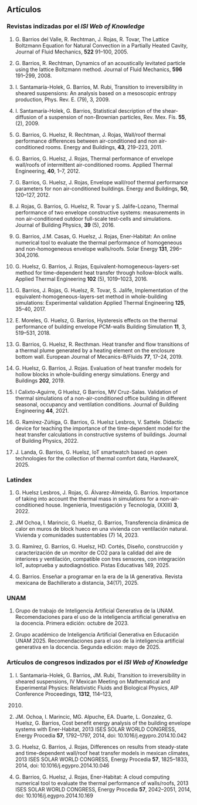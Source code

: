 ## Artículos

### Revistas indizadas por el *ISI Web of Knowledge*

1.  G. Barrios del Valle, R. Rechtman, J. Rojas, R. Tovar, The Lattice
    Boltzmann Equation for Natural Convection in a Partially Heated
    Cavity, Journal of Fluid Mechanics, **522** 91–100, 2005.

2.  G. Barrios, R. Rechtman, Dynamics of an acoustically levitated
    particle using the lattice Boltzmann method. Journal of Fluid
    Mechanics, **596** 191–299, 2008.

3.  I. Santamaría-Holek, G. Barrios, M. Rubi, Transition to
    irreversibility in sheared suspensions: An analysis based on a
    mesoscopic entropy production, Phys. Rev. E. (79), 3, 2009.

4.  I. Santamaría-Holek, G. Barrios, Statistical description of the
    shear-diffusion of a suspension of non-Brownian particles, Rev. Mex.
    Fís. **55**, (2), 2009.

5.  G. Barrios, G. Huelsz, R. Rechtman, J. Rojas, Wall/roof thermal
    performance differences between air-conditioned and non
    air-conditioned rooms. Energy and Buildings, **43**, 219–223, 2011.

6.  G. Barrios, G. Huelsz, J. Rojas, Thermal performance of envelope
    wall/roofs of intermittent air-conditioned rooms. Applied Thermal
    Engineering, **40**, 1–7, 2012.

7.  G. Barrios, G. Huelsz, J. Rojas, Envelope wall/roof thermal
    performance parameters for non air-conditioned buildings. Energy and
    Buildings, **50**, 120–127, 2012.

8.  J. Rojas, G. Barrios, G. Huelsz, R. Tovar y S. Jalife-Lozano,
    Thermal performance of two envelope constructive systems:
    measurements in non air-conditioned outdoor full-scale test-cells
    and simulations. Journal of Building Physics, **39** (5), 2016.

9.  G. Barrios, J.M. Casas, G. Huelsz, J. Rojas, Ener-Habitat: An online
    numerical tool to evaluate the thermal performance of homogeneous
    and non-homogeneous envelope walls/roofs. Solar Energy **131**,
    296–304,2016.

10. G. Huelsz, G. Barrios, J. Rojas, Equivalent-homogeneous-layers-set
    method for time-dependent heat transfer through hollow-block walls.
    Applied Thermal Engineering **102** (5), 1019–1023, 2016.

11. G. Barrios, J. Rojas, G. Huelsz, R. Tovar, S. Jalife, Implementation
    of the equivalent-homogeneous-layers-set method in whole-building
    simulations: Experimental validation Applied Thermal Engineering
    **125**, 35–40, 2017.

12. E. Moreles, G. Huelsz, G. Barrios, Hysteresis effects on the thermal
    performance of building envelope PCM-walls Building Simulation
    **11**, 3, 519–531, 2018.

13. G. Barrios, G. Huelsz, R. Recthman. Heat transfer and flow
    transitions of a thermal plume generated by a heating element on the
    enclosure bottom wall. European Journal of Mecanics-B/Fluids **77**,
    17–24, 2019.

14. G. Huelsz, G. Barrios, J. Rojas. Evaluation of heat transfer models
    for hollow blocks in whole-building energy simulations. Energy and
    Buildings **202**, 2019.

15. I Calixto-Aguirre, G Huelsz, G Barrios, MV Cruz-Salas. Validation of
    thermal simulations of a non-air-conditioned office building in
    different seasonal, occupancy and ventilation conditions. Journal of
    Building Engineering **44**, 2021.


17. G. Ramírez-Zúñiga, G. Barrios, G. Huelsz Lesbros, V. Sattele.
    Didactic device for teaching the importance of the time-dependent
    model for the heat transfer calculations in constructive systems of
    buildings. Journal of Building Physics, 2022.



18. J. Landa, G. Barrios, G. Huelsz, IoT smartwatch based on open technologies
    for the collection of thermal comfort data, HardwareX, 2025.





### Latindex

1. G. Huelsz Lesbros, J. Rojas, G. Álvarez-Almeida, G. Barrios.
    Importance of taking into account the thermal mass in simulations
    for a non-air-conditioned house. Ingeniería, Investigación y
    Tecnología, (XXIII) **3**, 2022.


2.  JM Ochoa, I. Marincic, G. Huelsz, G. Barrios,
    Transferencia dinámica de calor en muros de block hueco en una vivienda
    con ventilación natural. Vivienda y comunidades sustentables (7) 14, 2023.

3. G. Ramírez, G. Barrios, G. Huelsz, HD. Cortés, Diseño, construcción y
    caracterización de un monitor de CO2 para la calidad del aire de interiores
    y ventilación, compatible con tres sensores, con integración IoT, autoprueba
    y autodiagnóstico. Pistas Educativas 149, 2025.
    

4. G. Barrios. Enseñar a programar en la era de la IA generativa. Revista
    mexicana de Bachillerato a distancia, 34(17), 2025.

### UNAM

1. Grupo de trabajo de Inteligencia Artificial Generativa de la UNAM.
    Recomendaciones para el uso de la inteligencia artificial generativa en la
    docencia. Primera edición: octubre de 2023. 


2. Grupo académico  de Inteligencia Artificial Generativa en Educación UNAM 2025.
    Recomendaciones para el uso de la inteligencia artificial generativa en la
    docencia. Segunda edición: mayo de 2025. 



### Artículos de congresos indizados por el *ISI Web of Knowledge*

1.  I. Santamaria-Holek, G. Barrios, JM. Rubi, Transition to
    irreversibility in sheared suspensions, IV Mexican Meeting on
    Mathematical and Experimental Physics: Relativistic Fluids and
    Biological Physics, AIP Conference Proceedings, **1312**, 114–123,
    2010.

2.  JM. Ochoa, I. Marincic, MG. Alpuche, EA. Duarte, L. Gonzalez, G.
    Huelsz, G. Barrios, Cost benefit energy analysis of the building
    envelope systems with Ener-Habitat, 2013 ISES SOLAR WORLD CONGRESS,
    Energy Procedia **57**, 1792–1797, 2014, doi:
    10.1016/j.egypro.2014.10.042

3.  G. Huelsz, G. Barrios, J. Rojas, Differences on results from
    steady-state and time-dependent wall/roof heat transfer models in
    mexican climates, 2013 ISES SOLAR WORLD CONGRESS, Energy Procedia
    **57**, 1825–1833, 2014, doi: 10.1016/j.egypro.2014.10.046

4.  G. Barrios, G. Huelsz, J. Rojas, Ener-Habitat: A cloud computing
    numerical tool to evaluate the thermal performance of walls/roofs,
    2013 ISES SOLAR WORLD CONGRESS, Energy Procedia **57**, 2042–2051,
    2014, doi: 10.1016/j.egypro.2014.10.169
